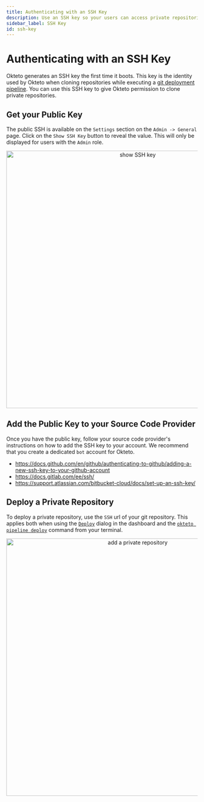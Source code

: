 ```yaml
---
title: Authenticating with an SSH Key
description: Use an SSH key so your users can access private repositories in their development environments
sidebar_label: SSH Key
id: ssh-key
---
```



# Authenticating with an SSH Key <TiersList tiers="Scale Enterprise Self-Hosted" />

Okteto generates an SSH key the first time it boots. This key is the identity used by Okteto when cloning repositories while executing a [git deployment pipeline](cloud/deploy-from-git.mdx). You can use this SSH key to give Okteto permission to clone private repositories.

## Get your Public Key

The public SSH is available on the `Settings` section on the `Admin -> General` page. Click on the `Show SSH Key` button to reveal the value. This will only be displayed for users with the `Admin` role.

<p align="center">
  <Image
    src={require("@site/static/img/private-repository-ssh-key.png").default}
    alt="show SSH key"
    width="676"
  />
</p>

## Add the Public Key to your Source Code Provider

Once you have the public key, follow your source code provider's instructions on how to add the SSH key to your account. We recommend that you create a dedicated `bot` account for Okteto.

- https://docs.github.com/en/github/authenticating-to-github/adding-a-new-ssh-key-to-your-github-account
- https://docs.gitlab.com/ee/ssh/
- https://support.atlassian.com/bitbucket-cloud/docs/set-up-an-ssh-key/

## Deploy a Private Repository

To deploy a private repository, use the `SSH` url of your git repository. This applies both when using the [`Deploy`](cloud/deploy-from-git.mdx) dialog in the dashboard and the [`okteto pipeline deploy`](reference/cli.mdx#deploy) command from your terminal.

<p align="center">
  <Image
    src={require("@site/static/img/private-repository.png").default}
    alt="add a private repository"
    width="676"
  />
</p>
